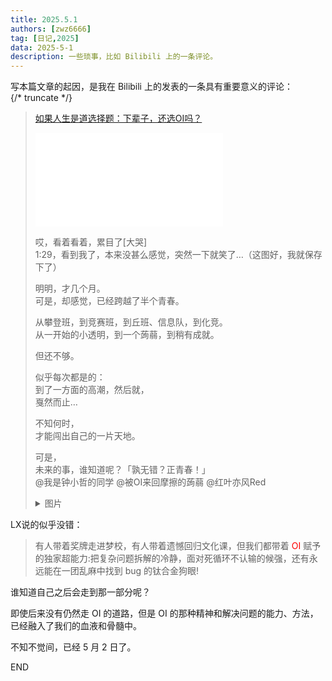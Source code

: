 ```yaml
---
title: 2025.5.1
authors: [zwz6666]
tag: [日记,2025]
data: 2025-5-1
description: 一些琐事，比如 Bilibili 上的一条评论。
---
```

写本篇文章的起因，是我在 Bilibili 上的发表的一条具有重要意义的评论：   
{/* truncate */}
> [如果人生是道选择题：下辈子，还选OI吗？](https://www.bilibili.com/video/BV11BGvz4ESY/?share_source=copy_web&vd_source=ae28a8be2267b48e30197b6804263410&t=88)
> <iframe src="//player.bilibili.com/player.html?isOutside=true&aid=114431484759819&bvid=BV11BGvz4ESY&cid=29732573012&p=1" scrolling="no" border="0" frameborder="no" framespacing="0" allowfullscreen="true"></iframe>
>
> 哎，看着看着，累目了[大哭]  
> 1:29，看到我了，本来没甚么感觉，突然一下就笑了…（这图好，我就保存下了）
> 
> 明明，才几个月。  
> 可是，却感觉，已经跨越了半个青春。
> 
> 从攀登班，到竞赛班，到丘班、信息队，到化竞。  
> 从一开始的小透明，到一个蒟蒻，到稍有成就。
> 
> 但还不够。
> 
> 似乎每次都是的：  
> 到了一方面的高潮，然后就，  
> 戛然而止…
> 
> 不知何时，  
> 才能闯出自己的一片天地。
> 
> 可是，  
> 未来的事，谁知道呢？「孰无错？正青春！」  
> @我是钟小哲的同学 @被OI来回摩擦的蒟蒻 @红叶亦风Red
>
> <details>
>   <summary>图片</summary>
> 
>   [![bilibili评论](/img\www.bilibili.com_video_BV11BGvz4ESY-2.png)](https://t.bilibili.com/1061998271066538000)
> 
> </details>

LX说的似乎没错：
> 有人带着奖牌走进梦校，有人带着遗憾回归文化课，但我们都带着 <font color="red">OI</font> 赋予的独家超能力:把复杂问题拆解的冷静，面对死循环不认输的候强，还有永远能在一团乱麻中找到 bug 的钛合金狗眼!

谁知道自己之后会走到那一部分呢？

即使后来没有仍然走 OI 的道路，但是 OI 的那种精神和解决问题的能力、方法，已经融入了我们的血液和骨髓中。


不知不觉间，已经 5 月 2 日了。

END